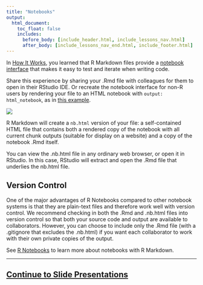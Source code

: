 ```yaml
---
title: "Notebooks"
output:
  html_document:
    toc_float: false
    includes:
      before_body: [include_header.html, include_lessons_nav.html]
      after_body: [include_lessons_nav_end.html, include_footer.html]
---
```


In [How It Works](lesson-2.html), you learned that R Markdown files provide a [notebook interface](http://rmarkdown.rstudio.com/r_notebooks.html) that makes it easy to test and iterate when writing code. 

Share this experience by sharing your .Rmd file with colleagues for them to open in their RStudio IDE. Or recreate the notebook interface for non-R users by rendering your file to an HTML notebook with `output: html_notebook`, as in [this example](demos/9-notebook.Rmd).

![](lesson-images/notebooks-1-notebook.png)
</br>

R Markdown will create a `nb.html` version of your file: a self-contained HTML file that contains both a rendered copy of the notebook with all current chunk outputs (suitable for display on a website) and a copy of the notebook .Rmd itself.

You can view the .nb.html file in any ordinary web browser, or open it in RStudio. In this case, RStudio will extract and open the .Rmd file that underlies the nb.html file.

##  Version Control

One of the major advantages of R Notebooks compared to other notebook systems is that they are plain-text files and therefore work well with version control. We recommend checking in both the .Rmd and .nb.html files into version control so that both your source code and output are available to collaborators. However, you can choose to include only the .Rmd file (with a .gitignore that excludes the .nb.html) if you want each collaborator to work with their own private copies of the output.

See [R Notebooks](http://rmarkdown.rstudio.com/r_notebooks.html) to learn more about notebooks with R Markdown.

***

## [Continue to Slide Presentations](lesson-11.html){.continue-link}

